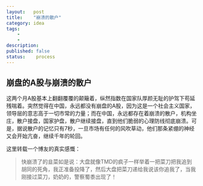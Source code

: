 ```yaml
---
layout:   post
title:    "崩溃的散户"
category: idea
tags:     
    -  
    -   
description: 
published: false
status:    process
---
```


## 崩盘的A股与崩溃的散户

这两个月A股基本上翻翻覆覆的颠簸着，纵然指数在国家队厚颜无耻的护驾下苟延残喘着。突然觉得在中国，永远都没有崩盘的A股，因为这是一个社会主义国家，领导层的意志高于一切市常的力量；而在中国，永远都存在着崩溃的散户，机构坐庄，散户接盘，国家护盘，散户继续接盘，直到他们脆弱的心理防线彻底崩溃。可是，据说散户的记忆只有7秒，一旦市场有任何的风吹草动，他们那条紧绷的神经又会开始亢奋，继续千年的轮回。

这里转载一个博友的真实感慨：

> 快崩溃了的韭菜如是说：大盘就像TMD的疯子一样举着一把菜刀把我追到胡同的死角，我正准备投降了，然后大盘把菜刀递给我说该你追我了，当我刚接过菜刀，奶奶的，警察蜀黍出现了！




